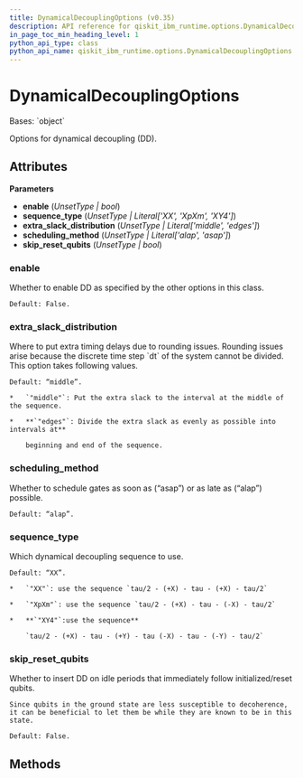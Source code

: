 ```yaml
---
title: DynamicalDecouplingOptions (v0.35)
description: API reference for qiskit_ibm_runtime.options.DynamicalDecouplingOptions in qiskit-ibm-runtime v0.35
in_page_toc_min_heading_level: 1
python_api_type: class
python_api_name: qiskit_ibm_runtime.options.DynamicalDecouplingOptions
---
```


# DynamicalDecouplingOptions

<Class id="qiskit_ibm_runtime.options.DynamicalDecouplingOptions" isDedicatedPage={true} github="https://github.com/Qiskit/qiskit-ibm-runtime/tree/stable/0.35/qiskit_ibm_runtime/options/dynamical_decoupling_options.py#L20-L63" signature="DynamicalDecouplingOptions(enable=Unset, sequence_type=Unset, extra_slack_distribution=Unset, scheduling_method=Unset, skip_reset_qubits=Unset)" modifiers="class">
  Bases: `object`

  Options for dynamical decoupling (DD).

  ## Attributes

  **Parameters**

  *   **enable** (*UnsetType | bool*)
  *   **sequence\_type** (*UnsetType | Literal\['XX', 'XpXm', 'XY4']*)
  *   **extra\_slack\_distribution** (*UnsetType | Literal\['middle', 'edges']*)
  *   **scheduling\_method** (*UnsetType | Literal\['alap', 'asap']*)
  *   **skip\_reset\_qubits** (*UnsetType | bool*)

  ### enable

  <Attribute id="qiskit_ibm_runtime.options.DynamicalDecouplingOptions.enable" attributeTypeHint="UnsetType | bool" attributeValue="Unset">
    Whether to enable DD as specified by the other options in this class.

    Default: False.
  </Attribute>

  ### extra\_slack\_distribution

  <Attribute id="qiskit_ibm_runtime.options.DynamicalDecouplingOptions.extra_slack_distribution" attributeTypeHint="UnsetType | Literal['middle', 'edges']" attributeValue="Unset">
    Where to put extra timing delays due to rounding issues. Rounding issues arise because the discrete time step `dt` of the system cannot be divided. This option takes following values.

    Default: “middle”.

    *   `"middle"`: Put the extra slack to the interval at the middle of the sequence.

    *   **`"edges"`: Divide the extra slack as evenly as possible into intervals at**

        beginning and end of the sequence.
  </Attribute>

  ### scheduling\_method

  <Attribute id="qiskit_ibm_runtime.options.DynamicalDecouplingOptions.scheduling_method" attributeTypeHint="UnsetType | Literal['alap', 'asap']" attributeValue="Unset">
    Whether to schedule gates as soon as (“asap”) or as late as (“alap”) possible.

    Default: “alap”.
  </Attribute>

  ### sequence\_type

  <Attribute id="qiskit_ibm_runtime.options.DynamicalDecouplingOptions.sequence_type" attributeTypeHint="UnsetType | Literal['XX', 'XpXm', 'XY4']" attributeValue="Unset">
    Which dynamical decoupling sequence to use.

    Default: “XX”.

    *   `"XX"`: use the sequence `tau/2 - (+X) - tau - (+X) - tau/2`

    *   `"XpXm"`: use the sequence `tau/2 - (+X) - tau - (-X) - tau/2`

    *   **`"XY4"`:use the sequence**

        `tau/2 - (+X) - tau - (+Y) - tau (-X) - tau - (-Y) - tau/2`
  </Attribute>

  ### skip\_reset\_qubits

  <Attribute id="qiskit_ibm_runtime.options.DynamicalDecouplingOptions.skip_reset_qubits" attributeTypeHint="UnsetType | bool" attributeValue="Unset">
    Whether to insert DD on idle periods that immediately follow initialized/reset qubits.

    Since qubits in the ground state are less susceptible to decoherence, it can be beneficial to let them be while they are known to be in this state.

    Default: False.
  </Attribute>

  ## Methods
</Class>

